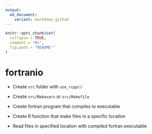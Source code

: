 ```yaml
---
output:
  md_document:
    variant: markdown_github
---
```


<!-- README.md is generated from README.Rmd. Please edit that file -->

```r
knitr::opts_chunk$set(
  collapse = TRUE,
  comment = "#>",
  fig.path = "README-"
)
```

# fortranio

* Create `src` folder with `use_rcpp()`

* Create `src/Makevars` or `src/Makefile`

* Create fortran program that compiles to executable

* Create R function that make files in a specific location

* Read files in specified location with compiled fortran executable
